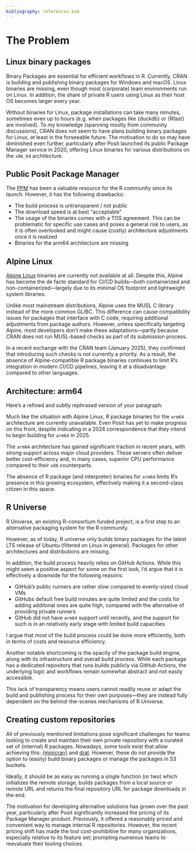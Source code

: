 ```yaml
---
bibliography: references.bib
---
```


# The Problem

## Linux binary packages

Binary Packages are essential for efficient workflows in R.
Currently, CRAN is building and publishing binary packages for Windows and macOS. Linux binaries are missing, even though most (corporate) team environments run on Linux. In addition, the share of private R users using Linux as their host OS becomes larger every year.

Without binaries for Linux, package installations can take many minutes, sometimes even up to hours (e.g. when packages like {duckdb} or {Rfast} are involved). 
To my knowledge (spanning mostly from community discussions), CRAN does not seem to have plans building binary packages for Linux, at least in the forseeable future.
The motivation to do so may have diminished even further, particularly after Posit launched its public Package Manager service in 2020, offering Linux binaries for various distributions on the `x86_64` architecture.

## Public Posit Package Manager

The [PPM](https://packagemanager.posit.co) has been a valuable resource for the R community since its launch.
However, it has the following drawbacks:

- The build process is untransparent / not public
- The download speed is at best “acceptable”
- The usage of the binaries comes with a TOS agreement. This can be problematic for specific use cases and poses a general risk to users, as it is often overlooked and might cause (costly) architecture adjustments once it is realized
- Binaries for the arm64 architecture are missing

## Alpine Linux

[Alpine Linux](https://www.alpinelinux.org/) binaries are currently not available at all. Despite this, Alpine has become the de facto standard for CI/CD builds—both containerized and non-containerized—largely due to its minimal OS footprint and lightweight system libraries.

Unlike most mainstream distributions, Alpine uses the MUSL C library instead of the more common GLIBC. This difference can cause compatibility issues for packages that interface with C code, requiring additional adjustments from package authors. However, unless specifically targeting Alpine, most developers don’t make these adaptations—partly because CRAN does not run MUSL-based checks as part of its submission process.

In a recent exchange with the CRAN team (January 2025), they confirmed that introducing such checks is not currently a priority. As a result, the absence of Alpine-compatible R package binaries continues to limit R’s integration in modern CI/CD pipelines, leaving it at a disadvantage compared to other languages.

## Architecture: arm64

Here’s a refined and subtly rephrased version of your paragraph:

Much like the situation with Alpine Linux, R package binaries for the `arm64` architecture are currently unavailable. Even Posit has yet to make progress on this front, despite indicating in a 2024 correspondence that they intend to begin building for `arm64` in 2025.

The `arm64` architecture has gained significant traction in recent years, with strong support across major cloud providers. These servers often deliver better cost-efficiency and, in many cases, superior CPU performance compared to their `x86` counterparts.

The absence of R package (and interpreter) binaries for `arm64` limits R’s presence in this growing ecosystem, effectively making it a second-class citizen in this space.

## R Universe

R Universe, an existing R-consortium funded project, is a first step to an alternative packaging system for the R community.

However, as of today, R universe only builds binary packages for the latest LTS release of Ubuntu (filtered on Linux in general). 
Packages for other architectures and distributions are missing.

In addition, the build process heavily relies on GitHub Actions.
While this might seem a positive aspect for some on the first look, I'd argue that it is effectively a downside for the following reasons:

- GitHub's public runners are rather slow compared to evenly-sized cloud VMs
- GitHubs default free build minutes are quite limited and the costs for adding additonal ones are quite high, compared with the alternative of providing private runners
- GitHub did not have `arm64` support until recently, and the support for such is in an relatively early stage with limited build capacities

I argue that most of the build process could be done more efficiently, both in terms of costs and resource efficiency.

Another notable shortcoming is the opacity of the package build engine, along with its infrastructure and overall build process.
While each package has a dedicated repository that runs builds publicly via GitHub Actions, the underlying logic and workflows remain somewhat abstract and not easily accessible.

This lack of transparency means users cannot readily reuse or adapt the build and publishing process for their own purposes—they are instead fully dependent on the behind-the-scenes mechanisms of R Universe.

## Creating custom repositories

All of previously mentioned limitations pose significant challenges for teams looking to create and maintain their own private repository with a curated set of (internal) R packages.
Nowadays, some tools exist that allow achieving this: [{minicran}](https://github.com/andrie/miniCRAN) and [drat](https://cran.r-project.org/web/packages/drat/index.html).
However, these do not provide the option to (easily) build binary packages or manage the packages in S3 buckets.

Ideally, it should be as easy as running a single function (or two) which initializes the remote storage, builds packages from a local source or remote URL and returns the final repository URL for package downloads in the end.

The motivation for developing alternative solutions has grown over the past year, particularly after Posit significantly increased the pricing of its Package Manager product.
Previously, it offered a reasonably priced and convenient way to manage internal R repositories. However, the recent pricing shift has made the tool cost-prohibitive for many organizations, especially relative to its feature set; prompting numerous teams to reevaluate their tooling choices.
